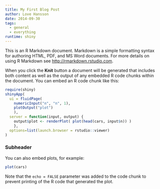 ```yaml
---
title: My First Blog Post
author: Love Hansson
date: 2014-09-30
tags: 
  - general
  - everything
runtime: shiny
---
```


This is an R Markdown document. Markdown is a simple formatting syntax for authoring HTML, PDF, and MS Word documents. For more details on using R Markdown see <http://rmarkdown.rstudio.com>.

When you click the **Knit** button a document will be generated that includes both content as well as the output of any embedded R code chunks within the document. You can embed an R code chunk like this:

```r
require(shiny)
shinyApp(
  ui = fluidPage(
    numericInput("n", "n", 1),
    plotOutput("plot")
    ),
  server = function(input, output) {
    output$plot <- renderPlot( plot(head(cars, input$n)) )
    },
  options=list(launch.browser = rstudio::viewer)
)
```


### Subheader

You can also embed plots, for example:

```r
plot(cars)
```

Note that the `echo = FALSE` parameter was added to the code chunk to prevent printing of the R code that generated the plot.
